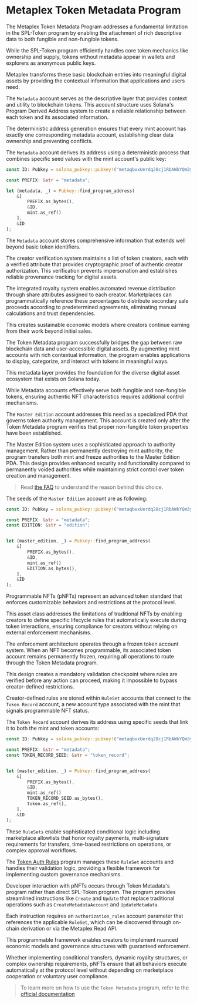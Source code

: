 
# Metaplex Token Metadata Program

The Metaplex Token Metadata Program addresses a fundamental limitation in the SPL-Token program by enabling the attachment of rich descriptive data to both fungible and non-fungible tokens. 

While the SPL-Token program efficiently handles core token mechanics like ownership and supply, tokens without metadata appear in wallets and explorers as anonymous public keys. 

Metaplex transforms these basic blockchain entries into meaningful digital assets by providing the contextual information that applications and users need.

<ArticleSection name="Metadata Account" id="metadata-account" level="h2" />

The `Metadata` account serves as the descriptive layer that provides context and utility to blockchain tokens. This account structure uses Solana's Program Derived Address system to create a reliable relationship between each token and its associated information. 

The deterministic address generation ensures that every mint account has exactly one corresponding metadata account, establishing clear data ownership and preventing conflicts.

The `Metadata` account derives its address using a deterministic process that combines specific seed values with the mint account's public key:

```rust
const ID: Pubkey = solana_pubkey::pubkey!("metaqbxxUerdq28cj1RbAWkYQm3ybzjb6a8bt518x1s");

const PREFIX: &str = "metadata";

let (metadata, _) = Pubkey::find_program_address(
    &[
        PREFIX.as_bytes(), 
        &ID, 
        mint.as_ref()
    ], 
    &ID  
);
```

The `Metadata` account stores comprehensive information that extends well beyond basic token identifiers. 

The creator verification system maintains a list of token creators, each with a verified attribute that provides cryptographic proof of authentic creator authorization. This verification prevents impersonation and establishes reliable provenance tracking for digital assets.

The integrated royalty system enables automated revenue distribution through share attributes assigned to each creator. Marketplaces can programmatically reference these percentages to distribute secondary sale proceeds according to predetermined agreements, eliminating manual calculations and trust dependencies. 

This creates sustainable economic models where creators continue earning from their work beyond initial sales.

The Token Metadata program successfully bridges the gap between raw blockchain data and user-accessible digital assets. By augmenting mint accounts with rich contextual information, the program enables applications to display, categorize, and interact with tokens in meaningful ways. 

This metadata layer provides the foundation for the diverse digital asset ecosystem that exists on Solana today.

<ArticleSection name="Master Edition Account" id="master-edition-account" level="h2" />

While Metadata accounts effectively serve both fungible and non-fungible tokens, ensuring authentic NFT characteristics requires additional control mechanisms. 

The `Master Edition` account addresses this need as a specialized PDA that governs token authority management. This account is created only after the Token Metadata program verifies that proper non-fungible token properties have been established.

The Master Edition system uses a sophisticated approach to authority management. Rather than permanently destroying mint authority, the program transfers both mint and freeze authorities to the Master Edition PDA. This design provides enhanced security and functionality compared to permanently voided authorities while maintaining strict control over token creation and management. 

> Read [the FAQ](https://developers.metaplex.com/token-metadata/faq#why-are-the-mint-and-freeze-authorities-transferred-to-the-edition-pda) to understand the reason behind this choice.

The seeds of the `Master Edition` account are as following:

```rust
const ID: Pubkey = solana_pubkey::pubkey!("metaqbxxUerdq28cj1RbAWkYQm3ybzjb6a8bt518x1s");

const PREFIX: &str = "metadata";
const EDITION: &str = "edition";


let (master_edition, _) = Pubkey::find_program_address(
    &[
        PREFIX.as_bytes(), 
        &ID, 
        mint.as_ref()
        EDITION.as_bytes(),
    ], 
    &ID  
);
```

<ArticleSection name="Programmable NFTs" id="programmable-nfts" level="h2" />

Programmable NFTs (pNFTs) represent an advanced token standard that enforces customizable behaviors and restrictions at the protocol level.

This asset class addresses the limitations of traditional NFTs by enabling creators to define specific lifecycle rules that automatically execute during token interactions, ensuring compliance for creators without relying on external enforcement mechanisms.

The enforcement architecture operates through a frozen token account system. When an NFT becomes programmable, its associated token account remains permanently frozen, requiring all operations to route through the Token Metadata program. 

This design creates a mandatory validation checkpoint where rules are verified before any action can proceed, making it impossible to bypass creator-defined restrictions.

Creator-defined rules are stored within `RuleSet` accounts that connect to the `Token Record` account, a new account type associated with the mint that signals programmable NFT status. 

The `Token Record` account derives its address using specific seeds that link it to both the mint and token accounts:

```rust
const ID: Pubkey = solana_pubkey::pubkey!("metaqbxxUerdq28cj1RbAWkYQm3ybzjb6a8bt518x1s");

const PREFIX: &str = "metadata";
const TOKEN_RECORD_SEED: &str = "token_record";


let (master_edition, _) = Pubkey::find_program_address(
    &[
        PREFIX.as_bytes(), 
        &ID, 
        mint.as_ref()
        TOKEN_RECORD_SEED.as_bytes(),
        token.as_ref(),
    ], 
    &ID  
);
```

These `RuleSets` enable sophisticated conditional logic including marketplace allowlists that honor royalty payments, multi-signature requirements for transfers, time-based restrictions on operations, or complex approval workflows. 

The [Token Auth Rules](https://developers.metaplex.com/token-auth-rules) program manages these `RuleSet` accounts and handles their validation logic, providing a flexible framework for implementing custom governance mechanisms.

Developer interaction with pNFTs occurs through Token Metadata's program rather than direct SPL-Token program. The program provides streamlined instructions like `Create` and `Update` that replace traditional operations such as `CreateMetadataAccount` and `UpdateMetadata`. 

Each instruction requires an `authorization_rules` account parameter that references the applicable `RuleSet`, which can be discovered through on-chain derivation or via the Metaplex Read API.

This programmable framework enables creators to implement nuanced economic models and governance structures with guaranteed enforcement. 

Whether implementing conditional transfers, dynamic royalty structures, or complex ownership requirements, pNFTs ensure that all behaviors execute automatically at the protocol level without depending on marketplace cooperation or voluntary user compliance.

> To learn more on how to use the `Token Metadata` program, refer to the [official documentation](https://developers.metaplex.com/token-metadata)